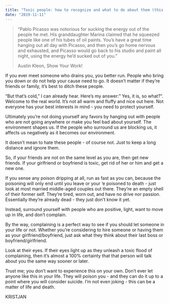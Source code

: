 ```yaml
---
title: "Toxic people: how to recognize and what to do about them (this can save your life)"
date: "2019-11-11"
---
```


> “Pablo Picasso was notorious for sucking the energy out of the people he met. His granddaughter Marina claimed that he squeezed people like one of his tubes of oil paints. You’s have a great time hanging out all day with Picasso, and then you’s go home nervous and exhausted, and Picasso would go back to his studio and paint all night, using the energy he’d sucked out of you.”
> 
> Austin Kleon, Show Your Work!

If you ever meet someone who drains you, you better run. People who bring you down or do not help your cause need to go. It doesn’t matter if they’re friends or family, it’s best to ditch these people.

“But that’s cold,” I can already hear. Here’s my answer:” Yes, it is, so what?”. Welcome to the real world. It’s not all warm and fluffy and nice out here. Not everyone has your best interests in mind - you need to protect yourself.

Ultimately you’re not doing yourself any favors by hanging out with people who are not going anywhere or make you feel bad about yourself. The environment shapes us. If the people who surround us are blocking us, it affects us negatively as it becomes our environment.

It doesn’t mean to hate these people - of course not. Just to keep a long distance and ignore them.

So, if your friends are not on the same level as you are, then get new friends. If your girlfriend or boyfriend is toxic, get rid of her or him and get a new one.

If you sense any poison dripping at all, run as fast as you can, because the poisoning will only end until you leave or your ‘e poisoned to death - just look at most married middle-aged couples out there. They’re an empty shell of their former self. They’re tired, worn out, and have no drive nor passion. Essentially they’re already dead - they just don’t know it yet.

Instead, surround yourself with people who are positive, light, want to move up in life, and don’t complain.

By the way, complaining is a perfect way to see if you should let someone in your life or not. Whether you’re considering to hire someone or having them as your girlfriend/boyfriend, just ask what they think about their last boss or boyfriend/girlfriend.

Look at their eyes. If their eyes light up as they unleash a toxic flood of complaining, then it’s almost a 100% certainty that that person will talk about you the same way sooner or later.

Trust me; you don’t want to experience this on your own. Don’t ever let anyone like this in your life. They will poison you - and they can do it up to a point where you will consider suicide. I’m not even joking - this can be a matter of life and death.

KRISTJAN
